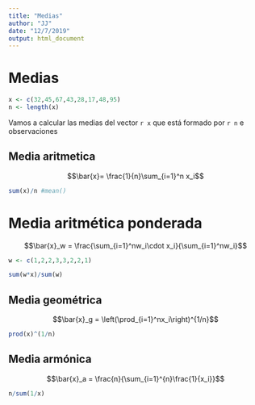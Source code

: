 ```yaml
---
title: "Medias"
author: "JJ"
date: "12/7/2019"
output: html_document
---
```


# Medias

```r
x <- c(32,45,67,43,28,17,48,95)
n <- length(x)

```

Vamos a calcular las medias del vector `r x` que está formado por  `r n` e observaciones

## Media aritmetica

$$\bar{x}= \frac{1}{n}\sum_{i=1}^n x_i$$
```r
sum(x)/n #mean()
```

# Media aritmética ponderada

$$\bar{x}_w = \frac{\sum_{i=1}^nw_i\cdot x_i}{\sum_{i=1}^nw_i}$$

```r
w <- c(1,2,2,3,3,2,2,1)

sum(w*x)/sum(w)
```

## Media geométrica

$$\bar{x}_g = \left(\prod_{i=1}^nx_i\right)^{1/n}$$

```r
prod(x)^(1/n)

```

## Media armónica

$$\bar{x}_a = \frac{n}{\sum_{i=1}^{n}\frac{1}{x_i}}$$


```r
n/sum(1/x)

```

